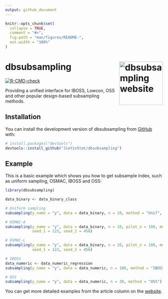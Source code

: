 ```yaml
---
output: github_document
---
```


<!-- README.md is generated from README.Rmd. Please edit that file -->

```r
knitr::opts_chunk$set(
  collapse = TRUE,
  comment = "#>",
  fig.path = "man/figures/README-",
  out.width = "100%"
)
```

# dbsubsampling <a href="https://jieyinstat.github.io/dbsubsampling/"><img src="man/figures/logo.png" align="right" height="139" alt="dbsubsampling website" /></a>

<!-- badges: start -->
[![R-CMD-check](https://github.com/JieYinStat/dbsubsampling/actions/workflows/R-CMD-check.yaml/badge.svg)](https://github.com/JieYinStat/dbsubsampling/actions/workflows/R-CMD-check.yaml)
<!-- badges: end -->

Providing a unified interface for IBOSS, Lowcon, OSS and other popular design-based subsampling methods.

## Installation

You can install the development version of dbsubsampling from [GitHub](https://github.com/) with:

``` r
# install.packages("devtools")
devtools::install_github("JieYinStat/dbsubsampling")
```

## Example

This is a basic example which shows you how to get subsample index, such as uniform sampling, OSMAC, IBOSS and
OSS:

```r
library(dbsubsampling)

data_binary <- data_binary_class

# Uniform sampling
subsampling(y_name = "y", data = data_binary, n = 10, method = "Unif", seed_1 = 123)

# OSMAC-A
subsampling(y_name = "y", data = data_binary, n = 10, pilot_n = 100, method = "OSMAC_A", 
            seed_1 = 123, seed_2 = 456)

# OSMAC-L
subsampling(y_name = "y", data = data_binary, n = 10, pilot_n = 100, method = "OSMAC_L",
            seed_1 = 123, seed_2 = 456)

# IBOSS
data_numeric <- data_numeric_regression
subsampling(y_name = "y", data = data_numeric, n = 100, method = "IBOSS")

# OSS
subsampling(y_name = "y", data = data_numeric, n = 30, method = "OSS")
```

You can get more detailed examples from the article column on the [website](https://jieyinstat.github.io/dbsubsampling/).
